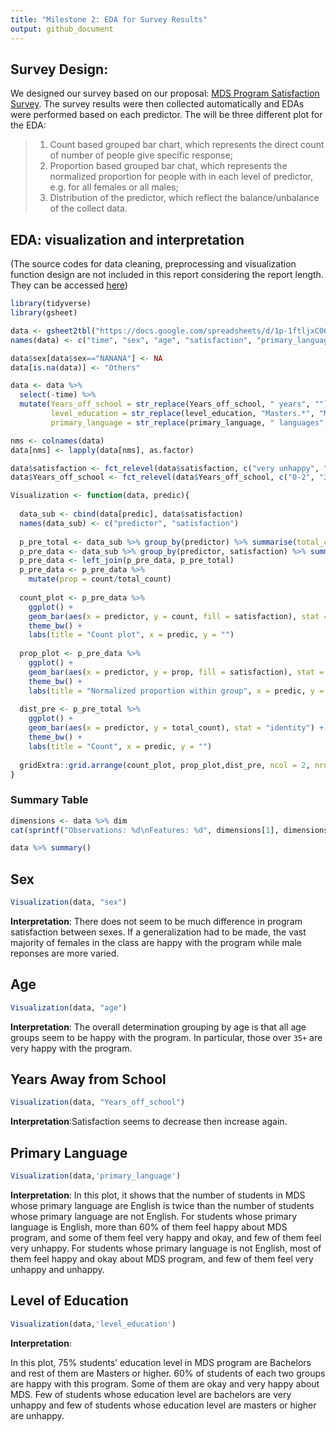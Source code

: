 ```yaml
---
title: "Milestone 2: EDA for Survey Results"
output: github_document
---
```


## Survey Design:

We designed our survey based on our proposal: [MDS Program Satisfaction Survey](https://docs.google.com/forms/d/e/1FAIpQLSen3J_qhrALM8JovRQPo0KoHIKeoBqauHTrYQbwaC0DM8XFfA/viewform). The survey results were then collected automatically and EDAs were performed based on each predictor. The will be three different plot for the EDA: 

> 1. Count based grouped bar chart, which represents the direct count of number of people give specific response;
> 2. Proportion based grouped bar chat, which represents the normalized proportion for people with in each level of predictor, e.g. for all females or all males;
> 3. Distribution of the predictor, which reflect the balance/unbalance of the collect data.

## EDA: visualization and interpretation
(The source codes for data cleaning, preprocessing and visualization function design are not included in this report considering the report length. They can be accessed [here](Milestone_2_EDA.Rmd))

```r
library(tidyverse)
library(gsheet)

data <- gsheet2tbl("https://docs.google.com/spreadsheets/d/1p-1ftljxC06sAmkSKfADT1E8P_0N4u5dlqQHmJGc-x8/edit?usp=sharing")
names(data) <- c("time", "sex", "age", "satisfaction", "primary_language", "level_education", "STEM", "Years_off_school")

data$sex[data$sex=="NANANA"] <- NA
data[is.na(data)] <- "Others"

data <- data %>% 
  select(-time) %>% 
  mutate(Years_off_school = str_replace(Years_off_school, " years", ""),
         level_education = str_replace(level_education, "Masters.*", "Masters+"),
         primary_language = str_replace(primary_language, " languages", ""))

nms <- colnames(data)
data[nms] <- lapply(data[nms], as.factor)

data$satisfaction <- fct_relevel(data$satisfaction, c("very unhappy", "unhappy", "okay", "happy", "very happy"))
data$Years_off_school <- fct_relevel(data$Years_off_school, c("0-2", "3-5", "5-10", "10+"))

Visualization <- function(data, predic){
  
  data_sub <- cbind(data[predic], data$satisfaction)
  names(data_sub) <- c("predictor", "satisfaction")
  
  p_pre_total <- data_sub %>% group_by(predictor) %>% summarise(total_count = n())
  p_pre_data <- data_sub %>% group_by(predictor, satisfaction) %>% summarise(count = n())
  p_pre_data <- left_join(p_pre_data, p_pre_total)
  p_pre_data <- p_pre_data %>%
    mutate(prop = count/total_count)
    
  count_plot <- p_pre_data %>%
    ggplot() +
    geom_bar(aes(x = predictor, y = count, fill = satisfaction), stat = "identity", position = 'dodge') +
    theme_bw() +
    labs(title = "Count plot", x = predic, y = "")
    
  prop_plot <- p_pre_data %>%
    ggplot() +
    geom_bar(aes(x = predictor, y = prop, fill = satisfaction), stat = "identity", position = 'dodge') +
    theme_bw() +
    labs(title = "Normalized proportion within group", x = predic, y = "")
    
  dist_pre <- p_pre_total %>%
    ggplot() +
    geom_bar(aes(x = predictor, y = total_count), stat = "identity") +
    theme_bw() +
    labs(title = "Count", x = predic, y = "")
    
  gridExtra::grid.arrange(count_plot, prop_plot,dist_pre, ncol = 2, nrow = 2)
}
```
### Summary Table
```r
dimensions <- data %>% dim
cat(sprintf("Observations: %d\nFeatures: %d", dimensions[1], dimensions[2]))

data %>% summary()
```

## Sex

```r
Visualization(data, "sex")
```

**Interpretation**: There does not seem to be much difference in program satisfaction between sexes. If a generalization had to be made, the vast majority of females in the class are happy with the program while male reponses are more varied.

## Age

```r
Visualization(data, "age")
```

**Interpretation**: The overall determination grouping by age is that all age groups seem to be happy with the program. In particular, those over `35+` are very happy with the program.

## Years Away from School

```r
Visualization(data, "Years_off_school")
```

**Interpretation**:Satisfaction seems to decrease then increase again.

## Primary Language 

```r
Visualization(data,'primary_language')
```

**Interpretation**: 
In this plot, it shows that the number of students in MDS whose primary language are English is twice than the number of students whose primary language are not English. For students whose primary language is English, more than 60% of them feel happy about MDS program, and some of them feel very happy and okay, and few of them feel very unhappy. For students whose primary language is not English, most of them feel happy and okay about MDS program, and few of them feel very unhappy and unhappy. 

## Level of Education

```r
Visualization(data,'level_education')
```

**Interpretation**: 

In this plot, 75% students' education level in MDS program are Bachelors and rest of them are Masters or higher. 60% of students of each two groups are happy with this program. Some of them are okay and very happy about MDS. Few of students whose education level are bachelors are very unhappy and few of students whose education level are masters or higher are unhappy. 
